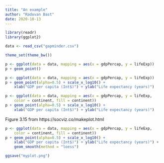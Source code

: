 ```yaml
---
title: "An example"
author: "Radovan Bast"
date: 2020-10-13
---
```


```r
library(readr)
library(ggplot2)
```

```r
data <- read_csv("gapminder.csv")
```

```r
theme_set(theme_bw())
```

```r
p <- ggplot(data = data, mapping = aes(x = gdpPercap, y = lifeExp))
p + geom_point()
```

```r
p <- ggplot(data = data, mapping = aes(x = gdpPercap, y = lifeExp))
p + geom_point(alpha=0.5) + scale_x_log10() +
	xlab("GDP per capita (Int$)") + ylab("Life expectancy (years)")
```

```r
p <- ggplot(data = data, mapping = aes(x = gdpPercap, y = lifeExp,
    color = continent, fill = continent))
p + geom_point(alpha=0.5) + scale_x_log10() +
	xlab("GDP per capita (Int$)") + ylab("Life expectancy (years)")
```

Figure 3.15 from https://socviz.co/makeplot.html
```r
p <- ggplot(data = data, mapping = aes(x = gdpPercap, y = lifeExp,
    color = continent, fill = continent))
p + geom_point(alpha=0.5) + scale_x_log10() +
	xlab("GDP per capita (Int$)") + ylab("Life expectancy (years)") +
	geom_smooth(method = "loess")
```

```r
ggsave("myplot.png")
```
